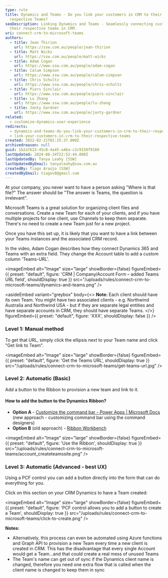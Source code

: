 ```yaml
---
type: rule
title: Dynamics and Teams - Do you link your customers in CRM to their
  respective Teams?
seoDescription: Linking Dynamics and Teams - Seamlessly connecting customers to
  their respective teams in CRM.
uri: connect-crm-to-microsoft-teams
authors:
  - title: Jean Thirion
    url: https://ssw.com.au/people/jean-thirion
  - title: Matt Wicks
    url: https://ssw.com.au/people/matt-wicks
  - title: Adam Cogan
    url: https://www.ssw.com.au/people/adam-cogan
  - title: Calum Simpson
    url: https://www.ssw.com.au/people/calum-simpson
  - title: Chris Schultz
    url: https://www.ssw.com.au/people/chris-schultz
  - title: Piers Sinclair
    url: https://www.ssw.com.au/people/piers-sinclair
  - title: Lu Zhang
    url: https://www.ssw.com.au/people/lu-zhang
  - title: Jonty Gardner
    url: https://www.ssw.com.au/people/jonty-gardner
related:
  - customize-dynamics-user-experience
redirects:
  - dynamics-and-teams-do-you-link-your-customers-in-crm-to-their-respective-teams
  - link-your-customers-in-crm-to-their-respective-teams
created: 2022-02-21T01:25:37.000Z
archivedreason: null
guid: 1b2a7623-45c8-4a45-a46a-c2c9150f9180
lastUpdated: 2024-06-24T22:52:44.000Z
lastUpdatedBy: Tanya Leahy [SSW]
lastUpdatedByEmail: tanyaleahy@ssw.com.au
createdBy: Tiago Araújo [SSW]
createdByEmail: tiagov8@gmail.com
---
```


At your company, you never want to have a person asking "Where is that file?"
The answer should be "The answer is Teams, the question is irrelevant".

Microsoft Teams is a great solution for organizing client files and conversations. Create a new Team for each of your clients, and if you have multiple projects for one client, use Channels to keep them separate. There's no need to create a new Team just for a new project.

Once you have this set up, it is likely that you want to have a link between your Teams instances and the associated CRM record.
<youtubeEmbed url="https://www.youtube.com/embed/3nkO8BxG8Sc" description="" />

In the video, Adam Cogan describes how they connect Dynamics 365 and Teams with an extra field. They change the Account table to add a custom column 'Teams-URL'.


<imageEmbed
  alt="Image"
  size="large"
  showBorder={false}
  figureEmbed={{
    preset: "default",
    figure: 'CRM | Company/Account Form – added Teams URL field',
    shouldDisplay: true
  }}
  src="/uploads/rules/connect-crm-to-microsoft-teams/dynamics-and-teams.png"
/>

<asideEmbed
  variant="greybox"
  body={<>
    **Note:** Each client should have its own Team. You might have two associated clients - e.g. Northwind Australia and Northwind USA - but if they are separate legal entities and have separate accounts in CRM, they should have separate Teams.
  </>}
  figureEmbed={{
    preset: "default",
    figure: 'XXX',
    shouldDisplay: false
  }}
/>

### Level 1: Manual method

To get that URL, simply click the ellipsis next to your Team name and click "Get link to Team".


<imageEmbed
  alt="Image"
  size="large"
  showBorder={false}
  figureEmbed={{
    preset: "default",
    figure: 'Get the Teams URL',
    shouldDisplay: true
  }}
  src="/uploads/rules/connect-crm-to-microsoft-teams/get-teams-url.jpg"
/>

### Level 2: Automatic (Basic)

Add a button to the Ribbon to provision a new team and link to it.

#### How to add the button to the Dynamics Ribbon?

* **Option A** - [Customize the command bar - Power Apps | Microsoft Docs](https://docs.microsoft.com/en-us/powerapps/maker/model-driven-apps/use-command-designer) (new approach - customizing command bar using the command designers)
* **Option B** (old approach) - [Ribbon Workbench](https://www.develop1.net/public/rwb/ribbonworkbench.aspx)


<imageEmbed
  alt="Image"
  size="large"
  showBorder={false}
  figureEmbed={{
    preset: "default",
    figure: 'Use the Ribbon',
    shouldDisplay: true
  }}
  src="/uploads/rules/connect-crm-to-microsoft-teams/account_createteamssite.png"
/>

### Level 3: Automatic (Advanced - best UX)

Using a PCF control you can add a button directly into the form that can do everything for you.

Click on this section on your CRM Dynamics to have a Team created:


<imageEmbed
  alt="Image"
  size="large"
  showBorder={false}
  figureEmbed={{
    preset: "default",
    figure: 'PCF control allows you to add a button to create a Team',
    shouldDisplay: true
  }}
  src="/uploads/rules/connect-crm-to-microsoft-teams/click-to-create.png"
/>

**Notes:**
- Alternatively, this process can even be automated using Azure functions and Graph API to provision a new Team every time a new client is created in CRM. This has the disadvantage that every single Account would get a Team...and that could create a real mess of unused Teams
- The Team's name can get out of sync if the Dynamics client name is changed, therefore you need one extra flow that is called when the client name is changed to keep them in sync

